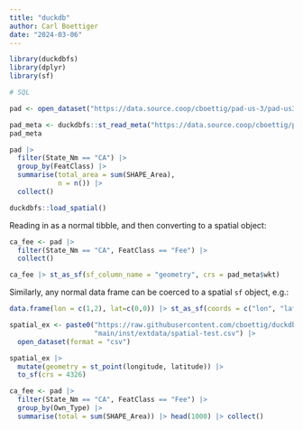 ```yaml
---
title: "duckdb"
author: Carl Boettiger
date: "2024-03-06"
---
```


```r
library(duckdbfs)
library(dplyr)
library(sf)
```


```r
# SQL

pad <- open_dataset("https://data.source.coop/cboettig/pad-us-3/pad-us3-combined.parquet")

pad_meta <- duckdbfs::st_read_meta("https://data.source.coop/cboettig/pad-us-3/pad-us3-combined.fgb", tblname = "pad_meta")
pad_meta
```


```r
pad |> 
  filter(State_Nm == "CA") |> 
  group_by(FeatClass) |> 
  summarise(total_area = sum(SHAPE_Area),
            n = n()) |>
  collect()
```

```r
duckdbfs::load_spatial()
```


Reading in as a normal tibble, and then converting to a spatial object:

```r
ca_fee <- pad |> 
  filter(State_Nm == "CA", FeatClass == "Fee") |> 
  collect()

ca_fee |> st_as_sf(sf_column_name = "geometry", crs = pad_meta$wkt)
```

Similarly, any normal data frame can be coerced to a spatial `sf` object, e.g.:
```r
data.frame(lon = c(1,2), lat=c(0,0)) |> st_as_sf(coords = c("lon", "lat"), crs=4326)
```


```r
spatial_ex <- paste0("https://raw.githubusercontent.com/cboettig/duckdbfs/",
                     "main/inst/extdata/spatial-test.csv") |>
  open_dataset(format = "csv") 

spatial_ex |>
  mutate(geometry = st_point(longitude, latitude)) |>
  to_sf(crs = 4326)
```
```r
ca_fee <- pad |> 
  filter(State_Nm == "CA", FeatClass == "Fee") |> 
  group_by(Own_Type) |>
  summarise(total = sum(SHAPE_Area)) |> head(1000) |> collect()

```